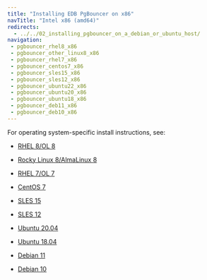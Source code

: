 ```yaml
---
title: "Installing EDB PgBouncer on x86"
navTitle: "Intel x86 (amd64)"
redirects:
  - ../../02_installing_pgbouncer_on_a_debian_or_ubuntu_host/
navigation: 
 - pgbouncer_rhel8_x86
 - pgbouncer_other_linux8_x86
 - pgbouncer_rhel7_x86
 - pgbouncer_centos7_x86
 - pgbouncer_sles15_x86
 - pgbouncer_sles12_x86
 - pgbouncer_ubuntu22_x86
 - pgbouncer_ubuntu20_x86
 - pgbouncer_ubuntu18_x86
 - pgbouncer_deb11_x86
 - pgbouncer_deb10_x86
---
```


For operating system-specific install instructions, see:

  - [RHEL 8/OL 8](pgbouncer_rhel8_x86)

  - [Rocky Linux 8/AlmaLinux 8](pgbouncer_other_linux8_x86)
  - [RHEL 7/OL 7](pgbouncer_rhel7_x86)
  - [CentOS 7](pgbouncer_centos7_x86)
  - [SLES 15](pgbouncer_sles15_x86)
  - [SLES 12](pgbouncer_sles12_x86)
  - [Ubuntu 20.04](pgbouncer_ubuntu20_x86)
  - [Ubuntu 18.04](pgbouncer_ubuntu18_x86)
  - [Debian 11](pgbouncer_deb11_x86)
  - [Debian 10](pgbouncer_deb10_x86)

